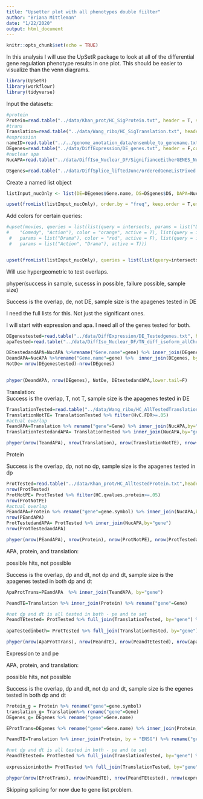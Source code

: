 ```yaml
---
title: "Upsetter plot with all phenotypes double fiilter"
author: "Briana Mittleman"
date: "1/22/2020"
output: html_document
---
```


```r
knitr::opts_chunk$set(echo = TRUE)
```

In this analysis I will use the UpSetR package to look at all of the differential gene regulation phenotype results in one plot. This should be easier to visualize than the venn diagrams.  


```r

library(UpSetR)
library(workflowr)
library(tidyverse)
```



Input the datasets:

```r
#protein
Protein=read.table("../data/Khan_prot/HC_SigProtein.txt", header = T, stringsAsFactors = F)
#trans
Translation=read.table("../data/Wang_ribo/HC_SigTranslation.txt", header = T, stringsAsFactors = F)
#expression
nameID=read.table("../../genome_anotation_data/ensemble_to_genename.txt",sep="\t", header = T, stringsAsFactors = F)
DEgenes=read.table("../data/DiffExpression/DE_genes.txt", header = F,col.names = c("Gene_stable_ID"),stringsAsFactors = F) %>% inner_join(nameID, by="Gene_stable_ID") %>% dplyr::select(Gene.name)
#nuclear apa  
NucAPA=read.table("../data/DiffIso_Nuclear_DF/SignifianceEitherGENES_Nuclear.txt",header = T,stringsAsFactors = F)

DSgenes=read.table("../data/DiffSplice_liftedJunc/orderedGeneListFixed.txt",stringsAsFactors = F, col.names = "DS")

```


Create a named list object  


```r
listInput_nucOnly <- list(DE=DEgenes$Gene.name, DS=DSgenes$DS, DAPA=NucAPA$gene, DT=Translation$Gene, DP=Protein$gene.symbol)

upset(fromList(listInput_nucOnly), order.by = "freq", keep.order = T,empty.intersections = "on")
```

Add colors for certain queries:

```r
#upset(movies, queries = list(list(query = intersects, params = list("Drama", 
#    "Comedy", "Action"), color = "orange", active = T), list(query = intersects, 
 #   params = list("Drama"), color = "red", active = F), list(query = intersects, 
 #   params = list("Action", "Drama"), active = T)))


upset(fromList(listInput_nucOnly), queries = list(list(query=intersects, params=list("DAPA", "DT", "DP"), color="red", active=T,query.name="APA,Ribo, Protein"),list(query=intersects, params=list("DE", "DT", "DP"), color="orange", active=T, query.name="Expression,Ribo, Protein"), list(query=intersects, params=list("DS", "DT", "DP"), color="green", active=T,query.name="Splicing ,Ribo, Protein"),list(query=intersects, params=list("DAPA", "DT"), color="blue", active=T, query.name="APA,Ribo") ,list(query=intersects, params=list("DAPA", "DP"), color="purple", active=T, query.name="APA, Protein")), order.by = "freq", query.legend = "bottom")

```


Will use hypergeometric to test overlaps.  

phyper(success in sample, sucesss in possible, failure possible, sample size)

Success is the overlap, de, not DE, sample size is the apagenes tested in DE 

I need the full lists for this. Not just the significant ones.  


I will start with expression and apa. I need all of the genes tested for both.   

```r

DEgenestested=read.table("../data/DiffExpression/DE_Testedgenes.txt", header = F,col.names = c("Gene_stable_ID"),stringsAsFactors = F) %>% inner_join(nameID, by="Gene_stable_ID") %>% dplyr::select(Gene.name)
apaTested=read.table("../data/DiffIso_Nuclear_DF/TN_diff_isoform_allChrom.txt_significance.txt",sep="\t" ,col.names = c('status','loglr','df','p','cluster','p.adjust'),stringsAsFactors = F) %>% filter(status=="Success") %>% separate(cluster, into=c("chr", "Gene.name"),sep=":")

DEtestedandAPA=NucAPA %>%rename("Gene.name"=gene) %>% inner_join(DEgenestested, by="Gene.name") %>% nrow()
DeandAPA=NucAPA %>%rename("Gene.name"=gene) %>%  inner_join(DEgenes, by="Gene.name")%>% nrow()
NotDe= nrow(DEgenestested)-nrow(DEgenes)

  
phyper(DeandAPA, nrow(DEgenes), NotDe, DEtestedandAPA,lower.tail=F)
```

Translation:  
Success is the overlap, T, not T, sample size is the apagenes tested in DE 

```r
TranslationTested=read.table("../data/Wang_ribo/HC_AllTestedTranslation.txt",header = T,stringsAsFactors = F) %>% rename("gene"=Gene)
TranslationNotTE= TranslationTested %>% filter(HvC.FDR>=.05)
#actual overlap
TeandAPA=Translation %>% rename("gene"=Gene) %>% inner_join(NucAPA,by="gene")
TranslationTestedandAPA= TranslationTested %>% inner_join(NucAPA,by="gene")

phyper(nrow(TeandAPA), nrow(Translation), nrow(TranslationNotTE), nrow(TranslationTestedandAPA),lower.tail=F)
```

Protein  

Success is the overlap, dp, not no dp, sample size is the apagenes tested in dp  

```r
ProtTested=read.table("../data/Khan_prot/HC_AlltestedProtein.txt",header = T,stringsAsFactors = F) %>% rename("gene"=gene.symbol)
nrow(ProtTested)
ProtNotPE= ProtTested %>% filter(HC.qvalues.protein>=.05)
nrow(ProtNotPE)
#actual overlap
PEandAPA=Protein %>% rename("gene"=gene.symbol) %>% inner_join(NucAPA,by="gene")
nrow(PEandAPA)
ProtTestedandAPA= ProtTested %>% inner_join(NucAPA,by="gene")
nrow(ProtTestedandAPA)

phyper(nrow(PEandAPA), nrow(Protein), nrow(ProtNotPE), nrow(ProtTestedandAPA),lower.tail=F)
```


APA, protein, and translation: 

possible hits, not possible 

Success is the overlap, dp and dt, not dp and dt, sample size is the apagenes tested in both dp and dt 


```r
ApaProtTrans=PEandAPA  %>% inner_join(TeandAPA, by="gene")

PeandTE=Translation %>% inner_join(Protein) %>% rename("gene"=Gene)

#not dp and dt is all tested in both - pe and te set
PeandTEtested= ProtTested %>% full_join(TranslationTested, by="gene") %>% anti_join(PeandTE,by="gene")
  
apaTestedinboth= ProtTested %>% full_join(TranslationTested, by="gene") %>% inner_join(NucAPA, by="gene")

phyper(nrow(ApaProtTrans), nrow(PeandTE), nrow(PeandTEtested), nrow(apaTestedinboth),lower.tail=F)
```

Expression te and pe  

APA, protein, and translation: 

possible hits, not possible 

Success is the overlap, dp and dt, not dp and dt, sample size is the egenes tested in both dp and dt 


```r
Protein_g = Protein %>% rename("gene"=gene.symbol)
translation_g= Translation%>% rename("gene"=Gene)
DEgenes_g= DEgenes %>% rename("gene"=Gene.name)

EProtTrans=DEgenes %>% rename("gene"=Gene.name) %>% inner_join(Protein_g, by="gene") %>% inner_join(translation_g, by="gene")

PeandTE=Translation %>% inner_join(Protein, by = "ENSG") %>% rename("gene"=Gene)

#not dp and dt is all tested in both - pe and te set
PeandTEtested= ProtTested %>% full_join(TranslationTested, by="gene") %>% anti_join(PeandTE,by="gene")
  
expressioninboth= ProtTested %>% full_join(TranslationTested, by="gene") %>% inner_join(DEgenes_g, by="gene")

phyper(nrow(EProtTrans), nrow(PeandTE), nrow(PeandTEtested), nrow(expressioninboth),lower.tail=F)
```


Skipping splicing for now due to gene list problem. 
